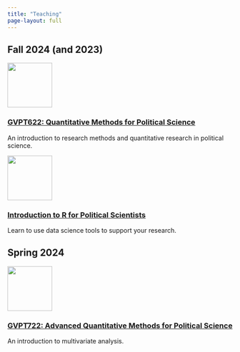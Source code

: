 ```yaml
---
title: "Teaching"
page-layout: full
---
```


## Fall 2024 (and 2023)

::::: grid
::: g-col-2
![](img/hex-testudo.png){fig-align="center" width="100"}
:::

::: g-col-10
### [GVPT622: Quantitative Methods for Political Science](https://hgoers.github.io/GVPT622/)

An introduction to research methods and quantitative research in political science.
:::
:::::

::::: grid
::: g-col-2
![](img/hex-testudo.png){fig-align="center" width="100"}
:::

::: g-col-10
### [Introduction to R for Political Scientists](https://hgoers.github.io/intro_to_r_ps/)

Learn to use data science tools to support your research.
:::
:::::

## Spring 2024

::::: grid
::: g-col-2
![](img/hex-testudo.png){fig-align="center" width="100"}
:::

::: g-col-10
### [GVPT722: Advanced Quantitative Methods for Political Science](https://hgoers.github.io/GVPT722/)

An introduction to multivariate analysis.
:::
:::::
